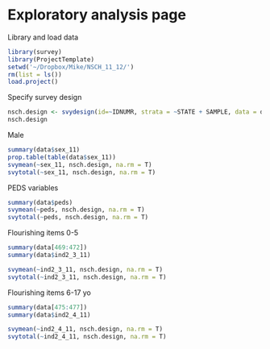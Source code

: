 Exploratory analysis page
========================================================

Library and load data
```r
library(survey)
library(ProjectTemplate)
setwd('~/Dropbox/Mike/NSCH_11_12/')
rm(list = ls())
load.project()
```

Specify survey design
```r
nsch.design <- svydesign(id=~IDNUMR, strata = ~STATE + SAMPLE, data = data, weights = ~NSCHWT)
nsch.design
```

Male
```r
summary(data$sex_11)
prop.table(table(data$sex_11))
svymean(~sex_11, nsch.design, na.rm = T)
svytotal(~sex_11, nsch.design, na.rm = T)
```

PEDS variables
```r
summary(data$peds)
svymean(~peds, nsch.design, na.rm = T)
svytotal(~peds, nsch.design, na.rm = T)
```

Flourishing items 0-5
```r
summary(data[469:472])
summary(data$ind2_3_11)

svymean(~ind2_3_11, nsch.design, na.rm = T)
svytotal(~ind2_3_11, nsch.design, na.rm = T)
```


Flourishing items 6-17 yo
```r
summary(data[475:477])
summary(data$ind2_4_11)

svymean(~ind2_4_11, nsch.design, na.rm = T)
svytotal(~ind2_4_11, nsch.design, na.rm = T)
```
